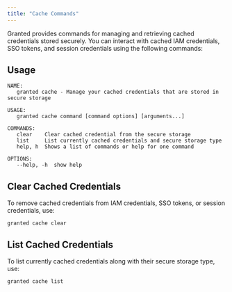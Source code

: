 ```yaml
---
title: "Cache Commands"
---
```


Granted provides commands for managing and retrieving cached credentials stored securely. You can interact with cached IAM credentials, SSO tokens, and session credentials using the following commands:

## Usage

```
NAME:
   granted cache - Manage your cached credentials that are stored in secure storage

USAGE:
   granted cache command [command options] [arguments...]

COMMANDS:
   clear    Clear cached credential from the secure storage
   list     List currently cached credentials and secure storage type
   help, h  Shows a list of commands or help for one command

OPTIONS:
   --help, -h  show help

```

## Clear Cached Credentials

To remove cached credentials from IAM credentials, SSO tokens, or session credentials, use:

```shell
granted cache clear
```

## List Cached Credentials

To list currently cached credentials along with their secure storage type, use:

```shell
granted cache list
```
